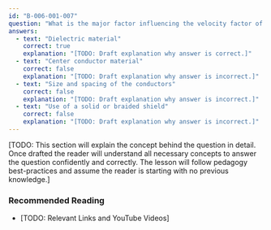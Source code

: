 ```yaml
---
id: "B-006-001-007"
question: "What is the major factor influencing the velocity factor of a coaxial cable?"
answers:
  - text: "Dielectric material"
    correct: true
    explanation: "[TODO: Draft explanation why answer is correct.]"
  - text: "Center conductor material"
    correct: false
    explanation: "[TODO: Draft explanation why answer is incorrect.]"
  - text: "Size and spacing of the conductors"
    correct: false
    explanation: "[TODO: Draft explanation why answer is incorrect.]"
  - text: "Use of a solid or braided shield"
    correct: false
    explanation: "[TODO: Draft explanation why answer is incorrect.]"
---
```


[TODO: This section will explain the concept behind the question in detail. Once drafted the reader will understand all necessary concepts to answer the question confidently and correctly. The lesson will follow pedagogy best-practices and assume the reader is starting with no previous knowledge.]

### Recommended Reading

- [TODO: Relevant Links and YouTube Videos]
